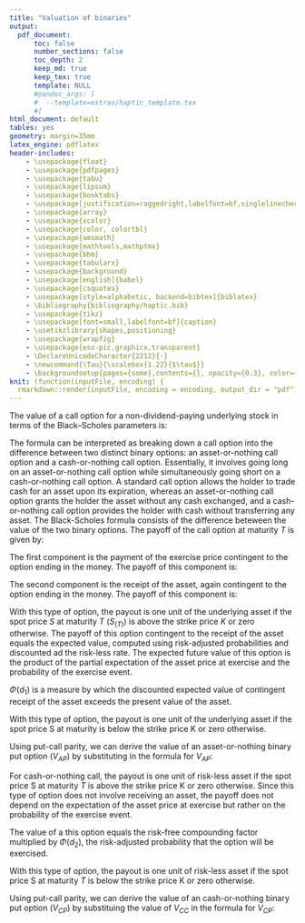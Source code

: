 ```yaml
---
title: "Valuation of binaries"
output: 
  pdf_document:
      toc: false
      number_sections: false
      toc_depth: 2
      keep_md: true
      keep_tex: true
      template: NULL
      #pandoc_args: [
      #  --template=extras/haptic_template.tex
      #]
html_document: default
tables: yes
geometry: margin=35mm
latex_engine: pdflatex
header-includes:
    - \usepackage{float}
    - \usepackage{pdfpages}
    - \usepackage{tabu}
    - \usepackage{lipsum}
    - \usepackage{booktabs}
    - \usepackage[justification=raggedright,labelfont=bf,singlelinecheck=false]{caption}
    - \usepackage{array}
    - \usepackage{xcolor} 
    - \usepackage{color, colortbl}
    - \usepackage{amsmath}
    - \usepackage{mathtools,mathptmx}
    - \usepackage{bbm}
    - \usepackage{tabularx}
    - \usepackage{background}
    - \usepackage[english]{babel}
    - \usepackage{csquotes}                
    - \usepackage[style=alphabetic, backend=bibtex]{biblatex}
    - \bibliography{bibliography/haptic.bib}
    - \usepackage{tikz}
    - \usepackage[font=small,labelfont=bf]{caption}
    - \usetikzlibrary{shapes,positioning}
    - \usepackage{wrapfig}
    - \usepackage{eso-pic,graphicx,transparent}
    - \DeclareUnicodeCharacter{2212}{-}
    - \newcommand{\Tau}{\scalebox{1.22}{$\tau$}}
    - \backgroundsetup{pages={some},contents={}, opacity={0.3}, color={gray}}
knit: (function(inputFile, encoding) {
  rmarkdown::render(inputFile, encoding = encoding, output_dir = "pdf") })
---
```


\captionsetup[table]{labelformat=empty}
\captionsetup[table]{labelfont=bf}

\section{Notation and Definitions}

\begin{table}[H]
\centering
\begin{tabular}{ll}
\toprule
\textbf{Parameter} & \textbf{Description} \\
\midrule
$S$ & Spot price of the underlying asset at time $\tau$ \\
$K$ & Strike price of the option \\
$r$ & Risk-free interest rate \\
$\sigma$ & Volatility of the underlying asset \\
$\Tau$ & Time to expiry \\
$T$ & Maturity of the option \\
$\Phi$ & Cumulative distribution function of the standard normal distribution \\
$C$ & Value of a call option \\
$P$ & Value of a put option \\
$V_{AC}$ & Value of an asset-or-nothing call option \\
$V_{AP}$  & Value of an asset-or-nothing put option \\
$V_{CC}$ & Value of a cash-or-nothing call option \\
$V_{CP}$ & Value of a cash-or-nothing put option \\
\bottomrule
\end{tabular}
\end{table}

\section{Black-Scholes formula}

The value of a call option for a non-dividend-paying underlying stock in terms of the Black–Scholes parameters is:

\begin{flalign}
C & = S\Phi(d_{1}) − e^{−r\tau} K\Phi(d_{2}) \nonumber \\
\nonumber \\
d_{2} & = −\frac{\ln\Big(\frac{K}{S}\Big)− \Big(r−\frac{1}{2}\sigma^{2}\Big)\Tau}{\sigma\sqrt{\Tau}} \nonumber \\
\nonumber \\
d_{1} & = d_{2} + \sigma\sqrt{\Tau} \nonumber
\end{flalign}

The formula can be interpreted as breaking down a call option into the difference between two distinct binary options: an asset-or-nothing call option and a cash-or-nothing call option. Essentially, it involves going long on an asset-or-nothing call option while simultaneously going short on a cash-or-nothing call option. A standard call option allows the holder to trade cash for an asset upon its expiration, whereas an asset-or-nothing call option grants the holder the asset without any cash exchanged, and a cash-or-nothing call option provides the holder with cash without transferring any asset. The Black-Scholes formula consists of the difference beteween the value of the two binary options.  The payoff of the call option at maturity $T$ is given by:

 \begin{flalign}
  C_{(T)} & = max\{0, \text{\:}S_{(T)} − K\} = \left\{
  \begin{array}{ll}
    S_{(T)} - K, & S_{(T)} > K, \\
    0, & \text{otherwise}.
  \end{array}
  \right.  \nonumber 
\end{flalign}

The first component is the payment of the exercise price contingent to the option ending in the money. The payoff of this component is:

 \begin{flalign}
  C^{1}_{(T)} & = \left\{
  \begin{array}{ll}
    − K, & S_{(T)} > K, \\
    0, & \text{otherwise}.
  \end{array}
  \right.  \nonumber 
\end{flalign}

The second component is the receipt of the asset, again contingent to the option ending in the money. The payoff of this component is:

 \begin{flalign}
  C^{2}_{(T)} & = \left\{
  \begin{array}{ll}
    S_{(T)}, & S_{(T)} > K, \\
    0, & \text{otherwise}.
  \end{array}
  \right.  \nonumber 
\end{flalign}

<!-- \section{Risk-neutral Valuation}

We assume the asset price follows a lognormal random walk in a frictionless, time continuum setting. The expected return equals the risk-free interest rate which is taken to be constant over time. In addition, the asset does not pay dividends over the life of the option. This  method is called "risk-neutral" valuation.  -->

\subsection{Asset-or-nothing Call}

With this type of option, the payout is one unit of the underlying asset if the spot price $S$ at maturity $T$ ($S_{(T)}$) is above the strike price $K$ or zero otherwise. The payoff of this option contingent to the receipt of the asset equals the expected value, computed using risk-adjusted probabilities and discounted ad the risk-less rate. The expected future value of this option is the product of the partial expectation of the asset price at exercise and the probability of the exercise event.
<!-- 
\begin{equation*}
V_{AC_{(T)}} = v_{AC}(T, S_{(T)}) = S_{(T)} \mathbbm{1}_{[S_{(T)} > K]} 
\end{equation*}  -->

<!-- Given that the expected return is the risk-free interest rate $r$, we get: -->

 \begin{flalign}
  V_{AC_{(T)}} & = \left\{
  \begin{array}{ll}
    S_{(T)}, & S_{(T)} > K, \\
    0, & \text{otherwise}.
  \end{array}
  \right.  \nonumber \\
  \nonumber \\
    V_{AC} & = {\rm e}^{−r\tau} \underbrace{ \mathbb{E}[S_{(T)}\mathbbm{1}_{[S_{(T)} > K]}]
  }_\text{Partial expectation} \underbrace{\mathbb{P}\{S_{(T)} > K\}}_\text{Probability of exercise} \nonumber \\ 
  \nonumber \\ 
  & \mathbb{E}[S_{(T)}\mathbbm{1}_{[S_{(T)} > K]}] \mathbb{P}\{S_{(T)} > K\} = S{\rm e}^{r\tau} \Phi(d_{1}) \nonumber \\
  \nonumber \\
  V_{AC} & = {\rm e}^{−r\tau} S{\rm e}^{r\tau} \Phi(d_{1}) = S{\rm e}^{−r\tau} \Phi(d_{1}) \label{eq:1} 
\end{flalign}

$\Phi(d_{1})$ is a measure by which the discounted expected value of contingent receipt of the asset exceeds the present value of the asset.

\subsection{Asset-or-nothing Put}
With this type of option, the payout is one unit of the underlying asset if the spot price S at maturity is below the strike price K or zero otherwise. 

\begin{flalign}
V_{AP_{(T)}} =\left\{
\begin{array}{ll}
  S_{(T)}, & \text{if } S_{(T)} < K, \\
  0, & \text{otherwise}.
\end{array}
\right.  \nonumber 
\end{flalign}


<!-- \begin{equation*}
    V_{AP_{(T)}} = v_{AP}(T, S_{(T)}) = S_{(T)}\mathbbm{1}_{\{S_{(T)} < K\}} 
\end{equation*} -->


Using put-call parity, we can derive the value of an asset-or-nothing binary put option ($V_{AP}$) by substituting \eqref{eq:1} in the formula for $V_{AP}$:

 \begin{flalign}
  V_{AP} & = S {\rm e}^{−r\tau} − V_{AC} \nonumber \\
  & = S{\rm e}^{−r\tau}−S{\rm e}^{−r\tau} \Phi(d_{1}) \nonumber \\
  & = S{\rm e}^{−r\tau} (1 − \Phi(d_{1})) \nonumber \\
  & = S{\rm e}^{−r\tau} \Phi(−d_{1}) \label{eq:2}
 \end{flalign}

\subsection{Cash-or-nothing Call}

For cash-or-nothing call, the payout is one unit of risk-less asset if the spot price S at maturity $T$ is above the strike price K or zero otherwise. Since this type of option does not involve receiving an asset, the payoff does not depend on the expectation of the asset price at exercise but rather on the probability of the exercise event. 

<!-- \begin{equation*}
    V_{CC_{(T)}} = v_{CC} (T, S_{(T)}) = \mathbbm{1}_{[S_{(T)}>K]} 
\end{equation*} -->

<!-- Given that the expected return is the risk-free interest rate $r$, we get: -->

 \begin{flalign}
 V_{CC_{(T)}} & = \left\{
\begin{array}{ll}
  1, & \text{if } S_{(T)} > K, \\
  0, & \text{otherwise}.
\end{array}
\right.  \nonumber \\
\nonumber \\
 V_{CC} & = {\rm e}^{−r\tau} \mathbb{E}[v_{CC}(T, S_{(T)})] \nonumber \\
 & = {\rm e}^{−r\tau} \mathbb{E}[\mathbbm{1}_{[S_{(T)}>K]}] \nonumber \\
    & = {\rm e}^{−r\tau} \underbrace{\mathbb{P} [S_{(T)}>K]}_\text{Tail probability} \nonumber \\ 
 \nonumber \\
  & \mathbb{P}[S_{(T)} > K] = \Phi(d_{2}) \nonumber \\
  \nonumber \\
  V_{CC} & = {\rm e}^{−r\tau} \Phi(d_{2}) \label{eq:3} 
\end{flalign}

The value of a this option equals the risk-free compounding factor multiplied by $\Phi{(d_{2})}$, the risk-adjusted probability that the option will be exercised.

\subsection{Cash-or-nothing Put}
With this type of option, the payout is one unit of risk-less asset if the spot price S at maturity $T$ is below the strike price K or zero otherwise.

\begin{flalign}
V_{CP_{(T)}} =\left\{
\begin{array}{ll}
  1, & \text{if } S_{(T)} < K, \\
  0, & \text{otherwise}.
\end{array}
\right.  \nonumber 
\end{flalign}

<!-- \begin{equation*}
    V_{CP_{(T)}} = v_{CP}(T, S_{(T)}) = \mathbbm{1}_{\{S_{(T)} < K\}} 
\end{equation*} -->

Using put-call parity, we can derive the value of an cash-or-nothing binary put option ($V_{CP}$) by substituing the value of $V_{CC}$ in the formula for $V_{CP}$:

  \begin{flalign}
    V_{CP} & = {\rm e}^{−r\tau} − V_{CC} \nonumber \\
    & = {\rm e}^{−r\tau} − {\rm e}^{−r\tau} \Phi(d_{2}) \nonumber \\
    & = {\rm e}^{−r\tau} (1 − \Phi(d_{2})) \nonumber \\
    & = {\rm e}^{−r\tau} \Phi(−d_{2}) \label{eq:4}
  \end{flalign}

\newpage

\printbibliography
